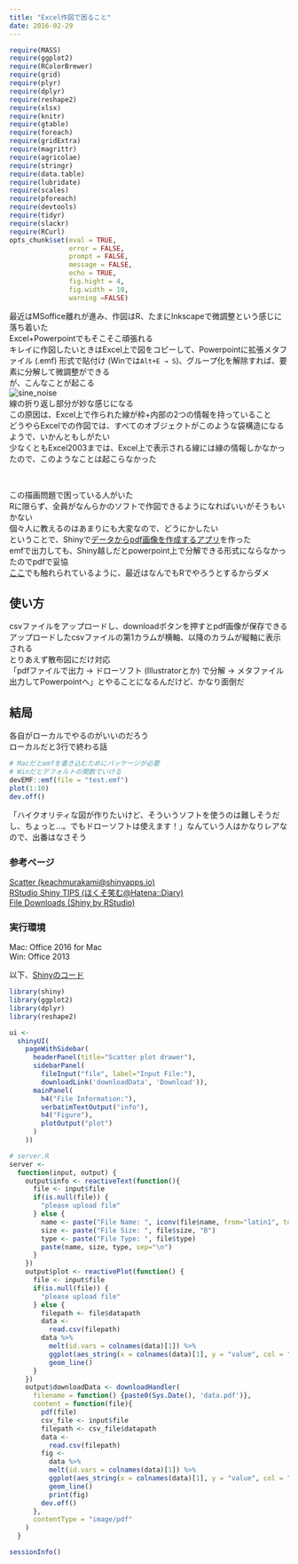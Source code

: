 ```yaml
---
title: "Excel作図で困ること"
date: 2016-02-29
---
```


```r
require(MASS)
require(ggplot2)
require(RColorBrewer) 
require(grid)
require(plyr)
require(dplyr)
require(reshape2)
require(xlsx)
require(knitr)
require(gtable)
require(foreach)
require(gridExtra)
require(magrittr)
require(agricolae)
require(stringr)
require(data.table)
require(lubridate)
require(scales)
require(pforeach)
require(devtools)
require(tidyr)
require(slackr)
require(RCurl)
opts_chunk$set(eval = TRUE,
               error = FALSE,
               prompt = FALSE,
               message = FALSE,
               echo = TRUE,
               fig.hight = 4,
               fig.width = 10,
               warning =FALSE)
```


最近はMSoffice離れが進み、作図はR、たまにInkscapeで微調整という感じに落ち着いた  
Excel+Powerpointでもそこそこ頑張れる  
キレイに作図したいときはExcel上で図をコピーして、Powerpointに拡張メタファイル (.emf) 形式で貼付け (Winでは`Alt+E → S`)、グループ化を解除すれば、要素に分解して微調整ができる   
が、こんなことが起こる  
![sine_noise](/figure/source/2016-02-29-MSofficeFigure/sine_noise.svg)  
線の折り返し部分が妙な感じになる  
この原因は、Excel上で作られた線が枠+内部の2つの情報を持っていること  
どうやらExcelでの作図では、すべてのオブジェクトがこのような袋構造になるようで、いかんともしがたい  
少なくともExcel2003までは、Excel上で表示される線には線の情報しかなかったので、このようなことは起こらなかった  

<br>

この描画問題で困っている人がいた    
Rに限らず、全員がなんらかのソフトで作図できるようになればいいがそうもいかない  
個々人に教えるのはあまりにも大変なので、どうにかしたい  
ということで、Shinyで[データからpdf画像を作成するアプリ](https://keachmurakami.shinyapps.io/Scatter/)を作った  
emfで出力しても、Shiny越しだとpowerpoint上で分解できる形式にならなかったのでpdfで妥協  
[ここ](http://d.hatena.ne.jp/hoxo_m/20121228/p1)でも触れられているように、最近はなんでもRでやろうとするからダメ  

## 使い方  
csvファイルをアップロードし、downloadボタンを押すとpdf画像が保存できる  
アップロードしたcsvファイルの第1カラムが横軸、以降のカラムが縦軸に表示される  
とりあえず散布図にだけ対応  
「pdfファイルで出力 → ドローソフト (Illustratorとか) で分解 → メタファイル出力してPowerpointへ」とやることになるんだけど、かなり面倒だ  

## 結局　
各自がローカルでやるのがいいのだろう  
ローカルだと3行で終わる話   
```r
# Macだとemfを書き込むためにパッケージが必要
# Winだとデフォルトの関数でいける
devEMF::emf(file = "test.emf")
plot(1:10)
dev.off()
```

「ハイクオリティな図が作りたいけど、そういうソフトを使うのは難しそうだし、ちょっと...。でもドローソフトは使えます！」なんていう人はかなりレアなので、出番はなさそう  

### 参考ページ  
[Scatter (keachmurakami@shinyapps.io)](https://keachmurakami.shinyapps.io/Scatter/)  
[RStudio Shiny TIPS (ほくそ笑む@Hatena::Diary)](http://d.hatena.ne.jp/hoxo_m/20121228/p1)  
[File Downloads (Shiny by RStudio)](http://shiny.rstudio.com/reference/shiny/latest/downloadHandler.html)  

### 実行環境  
Mac: Office 2016 for Mac  
Win: Office 2013  

以下、[Shinyのコード](https://github.com/KeachMurakami/KeachMurakami.github.io/blob/master/_shiny/MakeScatter/app.R)  
```r
library(shiny)
library(ggplot2)
library(dplyr)
library(reshape2)

ui <-
  shinyUI(
    pageWithSidebar(
      headerPanel(title="Scatter plot drawer"),
      sidebarPanel(
        fileInput("file", label="Input File:"),
        downloadLink('downloadData', 'Download')),
      mainPanel(
        h4("File Information:"),
        verbatimTextOutput("info"),
        h4("Figure"),
        plotOutput("plot")
      )
    ))

# server.R
server <-
  function(input, output) {
    output$info <- reactiveText(function(){
      file <- input$file
      if(is.null(file)) {
        "please upload file"
      } else {
        name <- paste("File Name: ", iconv(file$name, from="latin1", to="UTF-8"))
        size <- paste("File Size: ", file$size, "B")
        type <- paste("File Type: ", file$type)
        paste(name, size, type, sep="\n")
      }
    })
    output$plot <- reactivePlot(function() {
      file <- input$file
      if(is.null(file)) {
        "please upload file"
      } else {
        filepath <- file$datapath
        data <-
          read.csv(filepath) 
        data %>%
          melt(id.vars = colnames(data)[1]) %>%
          ggplot(aes_string(x = colnames(data)[1], y = "value", col = "variable")) +
          geom_line()
      }
    })
    output$downloadData <- downloadHandler(
      filename = function() {paste0(Sys.Date(), 'data.pdf')},
      content = function(file){
        pdf(file)
        csv_file <- input$file
        filepath <- csv_file$datapath
        data <-
          read.csv(filepath) 
        fig <-
          data %>%
          melt(id.vars = colnames(data)[1]) %>%
          ggplot(aes_string(x = colnames(data)[1], y = "value", col = "variable")) +
          geom_line()
          print(fig)
        dev.off()
      },
      contentType = "image/pdf"
    )
  }
```

```r
sessionInfo()
```